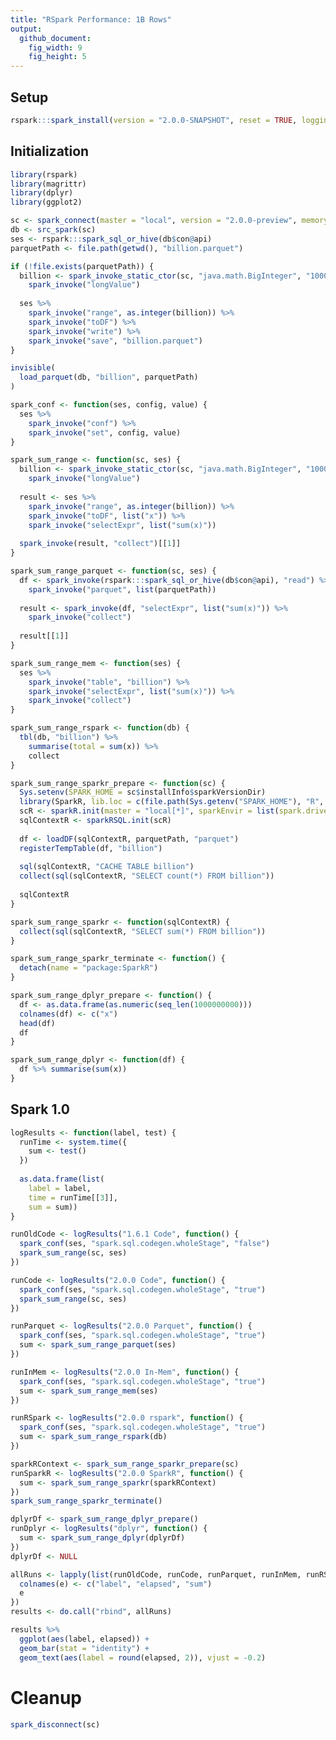 ```yaml
---
title: "RSpark Performance: 1B Rows"
output:
  github_document:
    fig_width: 9
    fig_height: 5
---
```


## Setup
```r
rspark:::spark_install(version = "2.0.0-SNAPSHOT", reset = TRUE, logging = "WARN")
```

## Initialization

```r
library(rspark)
library(magrittr)
library(dplyr)
library(ggplot2)

sc <- spark_connect(master = "local", version = "2.0.0-preview", memory = "4G")
db <- src_spark(sc)
ses <- rspark:::spark_sql_or_hive(db$con@api)
parquetPath <- file.path(getwd(), "billion.parquet")

if (!file.exists(parquetPath)) {
  billion <- spark_invoke_static_ctor(sc, "java.math.BigInteger", "1000000000") %>%
    spark_invoke("longValue")
  
  ses %>%
    spark_invoke("range", as.integer(billion)) %>%
    spark_invoke("toDF") %>%
    spark_invoke("write") %>%
    spark_invoke("save", "billion.parquet")
}

invisible(
  load_parquet(db, "billion", parquetPath)
)

spark_conf <- function(ses, config, value) {
  ses %>%
    spark_invoke("conf") %>%
    spark_invoke("set", config, value)
}

spark_sum_range <- function(sc, ses) {
  billion <- spark_invoke_static_ctor(sc, "java.math.BigInteger", "1000000000") %>%
    spark_invoke("longValue")
  
  result <- ses %>%
    spark_invoke("range", as.integer(billion)) %>%
    spark_invoke("toDF", list("x")) %>%
    spark_invoke("selectExpr", list("sum(x)"))
    
  spark_invoke(result, "collect")[[1]]
}

spark_sum_range_parquet <- function(sc, ses) {
  df <- spark_invoke(rspark:::spark_sql_or_hive(db$con@api), "read") %>%
    spark_invoke("parquet", list(parquetPath))
    
  result <- spark_invoke(df, "selectExpr", list("sum(x)")) %>%
    spark_invoke("collect")
  
  result[[1]]
}

spark_sum_range_mem <- function(ses) {
  ses %>%
    spark_invoke("table", "billion") %>%
    spark_invoke("selectExpr", list("sum(x)")) %>%
    spark_invoke("collect")
}

spark_sum_range_rspark <- function(db) {
  tbl(db, "billion") %>%
    summarise(total = sum(x)) %>%
    collect
}

spark_sum_range_sparkr_prepare <- function(sc) {
  Sys.setenv(SPARK_HOME = sc$installInfo$sparkVersionDir)
  library(SparkR, lib.loc = c(file.path(Sys.getenv("SPARK_HOME"), "R", "lib")))
  scR <- sparkR.init(master = "local[*]", sparkEnvir = list(spark.driver.memory="8G"))
  sqlContextR <- sparkRSQL.init(scR)
  
  df <- loadDF(sqlContextR, parquetPath, "parquet")
  registerTempTable(df, "billion")
  
  sql(sqlContextR, "CACHE TABLE billion")
  collect(sql(sqlContextR, "SELECT count(*) FROM billion"))
  
  sqlContextR
}

spark_sum_range_sparkr <- function(sqlContextR) {
  collect(sql(sqlContextR, "SELECT sum(*) FROM billion"))
}

spark_sum_range_sparkr_terminate <- function() {
  detach(name = "package:SparkR")
}

spark_sum_range_dplyr_prepare <- function() {
  df <- as.data.frame(as.numeric(seq_len(1000000000)))
  colnames(df) <- c("x")
  head(df)
  df
}

spark_sum_range_dplyr <- function(df) {
  df %>% summarise(sum(x))
}

```

## Spark 1.0

```r
logResults <- function(label, test) {
  runTime <- system.time({
    sum <- test()
  })
  
  as.data.frame(list(
    label = label,
    time = runTime[[3]],
    sum = sum))
}

runOldCode <- logResults("1.6.1 Code", function() {
  spark_conf(ses, "spark.sql.codegen.wholeStage", "false")
  spark_sum_range(sc, ses)
})

runCode <- logResults("2.0.0 Code", function() {
  spark_conf(ses, "spark.sql.codegen.wholeStage", "true")
  spark_sum_range(sc, ses)
})

runParquet <- logResults("2.0.0 Parquet", function() {
  spark_conf(ses, "spark.sql.codegen.wholeStage", "true")
  sum <- spark_sum_range_parquet(ses)
})

runInMem <- logResults("2.0.0 In-Mem", function() {
  spark_conf(ses, "spark.sql.codegen.wholeStage", "true")
  sum <- spark_sum_range_mem(ses)
})

runRSpark <- logResults("2.0.0 rspark", function() {
  spark_conf(ses, "spark.sql.codegen.wholeStage", "true")
  sum <- spark_sum_range_rspark(db)
})

sparkRContext <- spark_sum_range_sparkr_prepare(sc)
runSparkR <- logResults("2.0.0 SparkR", function() {
  sum <- spark_sum_range_sparkr(sparkRContext)
})
spark_sum_range_sparkr_terminate()

dplyrDf <- spark_sum_range_dplyr_prepare()
runDplyr <- logResults("dplyr", function() {
  sum <- spark_sum_range_dplyr(dplyrDf)
})
dplyrDf <- NULL

allRuns <- lapply(list(runOldCode, runCode, runParquet, runInMem, runRSpark, runSparkR, runDplyr), function(e) {
  colnames(e) <- c("label", "elapsed", "sum")
  e
})
results <- do.call("rbind", allRuns)

results %>% 
  ggplot(aes(label, elapsed)) +
  geom_bar(stat = "identity") +
  geom_text(aes(label = round(elapsed, 2)), vjust = -0.2)
```

# Cleanup

```r
spark_disconnect(sc)
```
